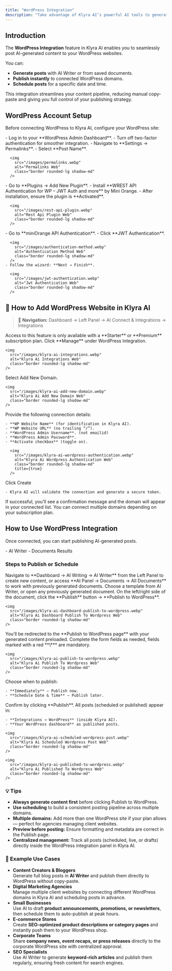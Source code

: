 ```yaml
---
title: "WordPress Integration"
description: "Take advantage of Klyra AI’s powerful AI tools to generate, schedule, and publish posts directly to your WordPress websites."
---
```


## Introduction

The **WordPress Integration** feature in Klyra AI enables you to seamlessly post AI-generated content to your WordPress websites.

You can:

- **Generate posts** with AI Writer or from saved documents.
- **Publish instantly** to connected WordPress domains.
- **Schedule posts** for a specific date and time.

This integration streamlines your content pipeline, reducing manual copy-paste and giving you full control of your publishing strategy.

## WordPress Account Setup

Before connecting WordPress to Klyra AI, configure your WordPress site:

<Steps>
  <Step title="Connect to your WordPress account">
    - Log in to your **WordPress Admin Dashboard**.
  </Step>
  <Step title="Disable 2FA (if enabled)">
    - Turn off two-factor authentication for smoother integration.
  </Step>
  <Step title="Update Permalink settings">
    - Navigate to **Settings → Permalinks**.
    - Select **Post Name**.

      <img
        src="/images/permalinks.webp"
        alt="Permalinks Web"
        class="border rounded-lg shadow-md"
      />
  </Step>
  <Step title="Install Authentication Plugin">
    - Go to **Plugins → Add New Plugin**.
    - Install **WREST API Authentication for WP – JWT Auth and more** by Mini Orange.
    - After installation, ensure the plugin is **Activated**.

      <img
        src="/images/rest-api-plugin.webp"
        alt="Rest Api Plugin Web"
        class="border rounded-lg shadow-md"
      />
  </Step>
  <Step title="Configure JWT Authentication">
    - Go to **miniOrange API Authentication**.
    - Click **JWT Authentication**.

      <img
        src="/images/authentication-method.webp"
        alt="Authentication Method Web"
        class="border rounded-lg shadow-md"
      />
    - Follow the wizard: **Next → Finish**.

      <img
        src="/images/jwt-authentication.webp"
        alt="Jwt Authentication Web"
        class="border rounded-lg shadow-md"
      />
  </Step>
</Steps>

## 🔗 How to Add WordPress Website in Klyra AI

> 🔎 **Navigation:** Dashboard → Left Panel → AI Connect & Integrations → Integrations

<Warning>
  Access to this feature is only available with a **Starter** or **Premium** subscription plan.
</Warning>

<Steps>
  <Step title="Step 1">
    Click **Manage** under WordPress Integration.

    <img
      src="/images/klyra-ai-integrations.webp"
      alt="Klyra Ai Integrations Web"
      class="border rounded-lg shadow-md"
    />
  </Step>
  <Step title="Step 2">
    Select Add New Domain.

    <img
      src="/images/klyra-ai-add-new-domain.webp"
      alt="Klyra Ai Add New Domain Web"
      class="border rounded-lg shadow-md"
    />
  </Step>
  <Step title="Step 3">
    Provide the following connection details:

    - **WP Website Name** (for identification in Klyra AI).
    - **WP Website URL** (no trailing “/”).
    - **WordPress Admin Username**. (not emailid)
    - **WordPress Admin Password**.
    - **Activate checkbox** (toggle on).

      <img
        src="/images/klyra-ai-wordpress-authentication.webp"
        alt="Klyra Ai Wordpress Authentication Web"
        class="border rounded-lg shadow-md"
        title={true}
      />
  </Step>
  <Step title="Step 4">
    Click Create

    - Klyra AI will validate the connection and generate a secure token.
  </Step>
  <Step title="Step 5">
    If successful, you’ll see a confirmation message and the domain will appear in your connected list.
  </Step>
</Steps>

<Tip>
  You can connect multiple domains depending on your subscription plan.
</Tip>

## How to Use WordPress Integration

Once connected, you can start publishing AI-generated posts.

<Card title="Supported AI Tools">
  - AI Writer
  - Documents Results
</Card>

### Steps to Publish or Schedule

<Steps>
  <Step title="Step 1">
    Navigate to **Dashboard → AI Writing → AI Writer** from the Left Panel to create new content, or access **AI Panel → Documents → All Documents** to work with previously generated documents.
  </Step>
  <Step title="Step 2">
    Choose a template from AI Writer, or open any previously generated document.
  </Step>
  <Step title="Step 3">
    On the left/right side of the document, click the **Publish** button → **Publish to WordPress**.

    <img
      src="/images/klyra-ai-dashboard-publish-to-wordpress.webp"
      alt="Klyra Ai Dashboard Publish To Wordpress Web"
      class="border rounded-lg shadow-md"
    />
  </Step>
  <Step title="Step 4">
    You’ll be redirected to the **Publish to WordPress page** with your generated content preloaded. Complete the form fields as needed, fields marked with a red **\*** are mandatory.

    <img
      src="/images/klyra-ai-publish-to-wordpress.webp"
      alt="Klyra Ai Publish To Wordpress Web"
      class="border rounded-lg shadow-md"
    />
  </Step>
  <Step title="Step 5" stepNumber={5}>
    Choose when to publish:

    - **Immediately** — Publish now.
    - **Schedule Date & Time** — Publish later.
  </Step>
  <Step title="Step 6" stepNumber={6}>
    Confirm by clicking **Publish**.
  </Step>
  <Step title="Step 7" stepNumber={7}>
    All posts (scheduled or published) appear in:

    - **Integrations → WordPress** (inside Klyra AI).
    - **Your WordPress dashboard** as published posts.

    <img
      src="/images/klyra-ai-scheduled-wordpress-post.webp"
      alt="Klyra Ai Scheduled Wordpress Post Web"
      class="border rounded-lg shadow-md"
    />

    <img
      src="/images/klyra-ai-published-to-wordpress.webp"
      alt="Klyra Ai Published To Wordpress Web"
      class="border rounded-lg shadow-md"
    />
  </Step>
</Steps>

### 💡 Tips

- **Always generate content first** before clicking Publish to WordPress.
- **Use scheduling** to build a consistent posting pipeline across multiple domains.
- **Multiple domains:** Add more than one WordPress site if your plan allows — perfect for agencies managing client websites.
- **Preview before posting:** Ensure formatting and metadata are correct in the Publish page.
- **Centralized management:** Track all posts (scheduled, live, or drafts) directly inside the WordPress integration panel in Klyra AI.

### 📌 Example Use Cases

- **Content Creators & Bloggers**\
  Generate full blog posts in **AI Writer** and publish them directly to WordPress without copy-paste.
- **Digital Marketing Agencies**\
  Manage multiple client websites by connecting different WordPress domains in Klyra AI and scheduling posts in advance.
- **Small Businesses**\
  Use AI to draft **product announcements, promotions, or newsletters**, then schedule them to auto-publish at peak hours.
- **E-commerce Stores**\
  Create **SEO-optimized product descriptions or category pages** and instantly push them to your WordPress shop.
- **Corporate Teams**\
  Share **company news, event recaps, or press releases** directly to the corporate WordPress site with centralized approval.
- **SEO Specialists**\
  Use AI Writer to generate **keyword-rich articles** and publish them regularly, ensuring fresh content for search engines.